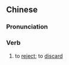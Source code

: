 {{also|不弃}}
==Chinese==
{{zh-forms|s=不弃}}

===Pronunciation===
{{zh-pron
|m=不qì
|cat=v
}}

===Verb===
{{zh-verb}}

# {{lb|zh|literary}} to [[reject]]; to [[discard]]